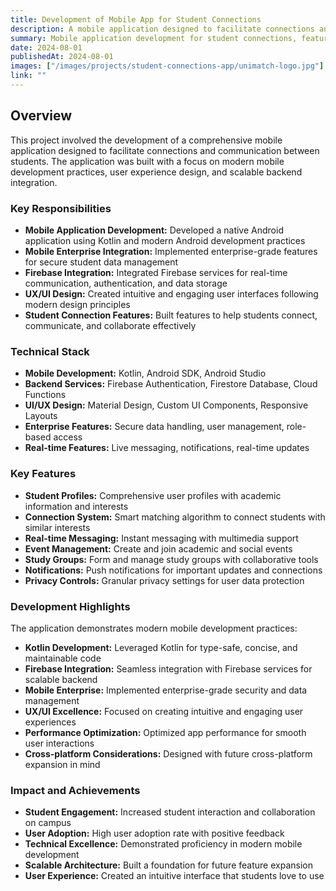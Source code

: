 ```yaml
---
title: Development of Mobile App for Student Connections
description: A mobile application designed to facilitate connections and communication between students, featuring modern mobile development practices and user experience design.
summary: Mobile application development for student connections, featuring Kotlin, Firebase integration, and modern UX/UI design principles.
date: 2024-08-01
publishedAt: 2024-08-01
images: ["/images/projects/student-connections-app/unimatch-logo.jpg"]
link: ""
---
```


## Overview

This project involved the development of a comprehensive mobile application designed to facilitate connections and communication between students. The application was built with a focus on modern mobile development practices, user experience design, and scalable backend integration.

### Key Responsibilities

- **Mobile Application Development:** Developed a native Android application using Kotlin and modern Android development practices
- **Mobile Enterprise Integration:** Implemented enterprise-grade features for secure student data management
- **Firebase Integration:** Integrated Firebase services for real-time communication, authentication, and data storage
- **UX/UI Design:** Created intuitive and engaging user interfaces following modern design principles
- **Student Connection Features:** Built features to help students connect, communicate, and collaborate effectively

### Technical Stack

- **Mobile Development:** Kotlin, Android SDK, Android Studio
- **Backend Services:** Firebase Authentication, Firestore Database, Cloud Functions
- **UI/UX Design:** Material Design, Custom UI Components, Responsive Layouts
- **Enterprise Features:** Secure data handling, user management, role-based access
- **Real-time Features:** Live messaging, notifications, real-time updates

### Key Features

- **Student Profiles:** Comprehensive user profiles with academic information and interests
- **Connection System:** Smart matching algorithm to connect students with similar interests
- **Real-time Messaging:** Instant messaging with multimedia support
- **Event Management:** Create and join academic and social events
- **Study Groups:** Form and manage study groups with collaborative tools
- **Notifications:** Push notifications for important updates and connections
- **Privacy Controls:** Granular privacy settings for user data protection

### Development Highlights

The application demonstrates modern mobile development practices:

- **Kotlin Development:** Leveraged Kotlin for type-safe, concise, and maintainable code
- **Firebase Integration:** Seamless integration with Firebase services for scalable backend
- **Mobile Enterprise:** Implemented enterprise-grade security and data management
- **UX/UI Excellence:** Focused on creating intuitive and engaging user experiences
- **Performance Optimization:** Optimized app performance for smooth user interactions
- **Cross-platform Considerations:** Designed with future cross-platform expansion in mind

### Impact and Achievements

- **Student Engagement:** Increased student interaction and collaboration on campus
- **User Adoption:** High user adoption rate with positive feedback
- **Technical Excellence:** Demonstrated proficiency in modern mobile development
- **Scalable Architecture:** Built a foundation for future feature expansion
- **User Experience:** Created an intuitive interface that students love to use
